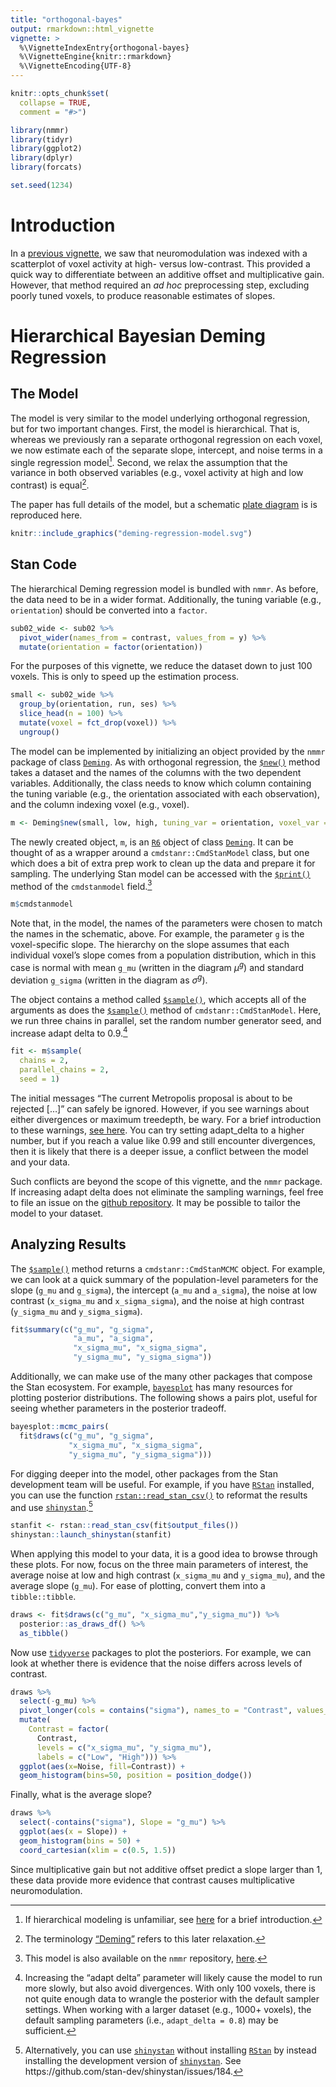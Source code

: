 ```yaml
---
title: "orthogonal-bayes"
output: rmarkdown::html_vignette
vignette: >
  %\VignetteIndexEntry{orthogonal-bayes}
  %\VignetteEngine{knitr::rmarkdown}
  %\VignetteEncoding{UTF-8}
---
```


```r
knitr::opts_chunk$set(
  collapse = TRUE,
  comment = "#>")
```

```r
library(nmmr)
library(tidyr)
library(ggplot2)
library(dplyr)
library(forcats)

set.seed(1234)
```


# Introduction

In a [previous vignette](https://psadil.github.io/nmmr/articles/orthogonal.html), we saw that neuromodulation was indexed with a scatterplot of voxel activity at high- versus low-contrast. This provided a quick way to differentiate between an additive offset and multiplicative gain. However, that method required an _ad hoc_ preprocessing step, excluding poorly tuned voxels, to produce reasonable estimates of slopes. 

# Hierarchical Bayesian Deming Regression

## The Model

The model is very similar to the model underlying orthogonal regression, but for two important changes. First, the model is hierarchical. That is, whereas we previously ran a separate orthogonal regression on each voxel, we now estimate each of the separate slope, intercept, and noise terms in a single regression model^[If hierarchical modeling is unfamiliar, see [here](https://mc-stan.org/rstanarm/articles/pooling.html) for a brief introduction.]. Second, we relax the assumption that the variance in both observed variables (e.g., voxel activity at high and low contrast) is equal^[The terminology ["Deming"](https://en.wikipedia.org/wiki/Deming_regression) refers to this later relaxation.]. 

The paper has full details of the model, but a schematic [plate diagram](https://en.wikipedia.org/wiki/Plate_notation) is is reproduced here.

```r
knitr::include_graphics("deming-regression-model.svg")
```

## Stan Code

The hierarchical Deming regression model is bundled with `nmmr`. As before, the data need to be in a wider format. Additionally, the tuning variable (e.g., `orientation`) should be converted into a `factor`.

```r
sub02_wide <- sub02 %>%
  pivot_wider(names_from = contrast, values_from = y) %>%
  mutate(orientation = factor(orientation))
```

For the purposes of this vignette, we reduce the dataset down to just 100 voxels. This is only to speed up the estimation process. 

```r
small <- sub02_wide %>%
  group_by(orientation, run, ses) %>%
  slice_head(n = 100) %>%
  mutate(voxel = fct_drop(voxel)) %>%
  ungroup() 
```

The model can be implemented by initializing an object provided by the `nmmr` package of class [`Deming`](https://psadil.github.io/nmmr/reference/Deming.html). As with orthogonal regression, the [`$new()`](https://psadil.github.io/nmmr/reference/Deming.html#method-new) method takes a dataset and the names of the columns with the two dependent variables. Additionally, the class needs to know which column containing the tuning variable (e.g., the orientation associated with each observation), and the column indexing voxel (e.g., voxel). 

```r
m <- Deming$new(small, low, high, tuning_var = orientation, voxel_var = voxel)
```

The newly created object, `m`, is an [`R6`](https://r6.r-lib.org/) object of class [`Deming`](https://psadil.github.io/nmmr/reference/Deming.html). It can be thought of as a wrapper around a `cmdstanr::CmdStanModel` class, but one which does a bit of extra prep work to clean up the data and prepare it for sampling. The underlying Stan model can be accessed with the [`$print()`](https://mc-stan.org/cmdstanr/reference/CmdStanModel.html#methods) method of the `cmdstanmodel` field.^[This model is also available on the `nmmr` repository, [here](https://github.com/psadil/nmmr/blob/main/inst/stan/deming.stan).]

```r
m$cmdstanmodel
```

Note that, in the model, the names of the parameters were chosen to match the names in the schematic, above. For example, the parameter `g` is the voxel-specific slope. The hierarchy on the slope assumes that each individual voxel's slope comes from a population distribution, which in this case is normal with mean `g_mu` (written in the diagram $\mu^g$) and standard deviation `g_sigma` (written in the diagram as $\sigma^g$).

The object contains a method called [`$sample()`](https://psadil.github.io/nmmr/reference/Deming.html#method-sample), which accepts all of the arguments as does the [`$sample()`](https://mc-stan.org/cmdstanr/reference/model-method-sample.html) method of `cmdstanr::CmdStanModel`. Here, we run three chains in parallel, set the random number generator seed, and increase adapt delta to 0.9.^[Increasing the "adapt delta" parameter will likely cause the model to run more slowly, but also avoid divergences. With only 100 voxels, there is not quite enough data to wrangle the posterior with the default sampler settings.  When working with a larger dataset (e.g., 1000+ voxels), the default sampling parameters (i.e., `adapt_delta = 0.8`) may be sufficient.
]

```r
fit <- m$sample(
  chains = 2, 
  parallel_chains = 2, 
  seed = 1)
```

The initial messages "The current Metropolis proposal is about to be rejected [...]" can safely be ignored. However, if you see warnings about either divergences or maximum treedepth, be wary. For a brief introduction to these warnings, [see here](https://mc-stan.org/misc/warnings.html). You can try setting adapt_delta to a higher number, but if you reach a value like 0.99 and still encounter divergences, then it is likely that there is a deeper issue, a conflict between the model and your data. 

Such conflicts are beyond the scope of this vignette, and the `nmmr` package. If increasing adapt delta does not eliminate the sampling warnings, feel free to file an issue on the [github repository](https://github.com/psadil/nmmr/issues). It may be possible to tailor the model to your dataset.

## Analyzing Results

The [`$sample()`](https://psadil.github.io/nmmr/reference/Deming.html#method-sample) method returns a `cmdstanr::CmdStanMCMC` object. For example, we can look at a quick summary of the population-level parameters for the slope (`g_mu` and `g_sigma`), the intercept (`a_mu` and `a_sigma`), the noise at low contrast (`x_sigma_mu` and `x_sigma_sigma`), and the noise at high contrast (`y_sigma_mu` and `y_sigma_sigma`).

```r
fit$summary(c("g_mu", "g_sigma",
              "a_mu", "a_sigma",
              "x_sigma_mu", "x_sigma_sigma",
              "y_sigma_mu", "y_sigma_sigma"))
```

Additionally, we can make use of the many other packages that compose the Stan ecosystem.  For example, [`bayesplot`](https://mc-stan.org/bayesplot/) has many resources for plotting posterior distributions. The following shows a pairs plot, useful for seeing whether parameters in the posterior tradeoff.

```r
bayesplot::mcmc_pairs(
  fit$draws(c("g_mu", "g_sigma",
             "x_sigma_mu", "x_sigma_sigma",
             "y_sigma_mu", "y_sigma_sigma")))
```


For digging deeper into the model, other packages from the Stan development team will be useful. For example, if you have [`RStan`](https://mc-stan.org/rstan/) installed, you can use the function [`rstan::read_stan_csv()`](https://mc-stan.org/rstan/reference/stan_csv.html) to reformat the results and use [`shinystan`](https://mc-stan.org/shinystan/).^[Alternatively, you can use [`shinystan`](https://mc-stan.org/shinystan/) without installing [`RStan`](https://mc-stan.org/rstan/) by instead installing the development version of [`shinystan`](https://mc-stan.org/shinystan/). See https://github.com/stan-dev/shinystan/issues/184.]

```r
stanfit <- rstan::read_stan_csv(fit$output_files())
shinystan::launch_shinystan(stanfit)
```

When applying this model to your data, it is a good idea to browse through these plots. For now, focus on the three main parameters of interest, the average noise at low and high contrast (`x_sigma_mu` and `y_sigma_mu`), and the average slope (`g_mu`). For ease of plotting, convert them into a `tibble::tibble`.

```r
draws <- fit$draws(c("g_mu", "x_sigma_mu","y_sigma_mu")) %>%
  posterior::as_draws_df() %>%
  as_tibble() 
```

Now use [`tidyverse`](https://www.tidyverse.org/) packages to plot the posteriors. For example, we can look at whether there is evidence that the noise differs across levels of contrast.

```r
draws %>%
  select(-g_mu) %>%
  pivot_longer(cols = contains("sigma"), names_to = "Contrast", values_to = "Noise") %>%
  mutate(
    Contrast = factor(
      Contrast, 
      levels = c("x_sigma_mu", "y_sigma_mu"),
      labels = c("Low", "High"))) %>%
  ggplot(aes(x=Noise, fill=Contrast)) +
  geom_histogram(bins=50, position = position_dodge()) 
```

Finally, what is the average slope? 

```r
draws %>%
  select(-contains("sigma"), Slope = "g_mu") %>%
  ggplot(aes(x = Slope)) +
  geom_histogram(bins = 50) +
  coord_cartesian(xlim = c(0.5, 1.5))

```

Since multiplicative gain but not additive offset predict a slope larger than 1, these data provide more evidence that contrast causes multiplicative neuromodulation.

